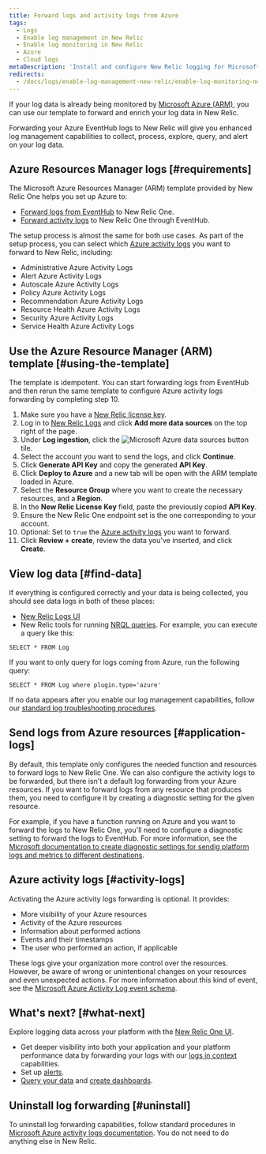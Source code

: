 ```yaml
---
title: Forward logs and activity logs from Azure
tags:
  - Logs
  - Enable log management in New Relic
  - Enable log monitoring in New Relic
  - Azure
  - Cloud logs
metaDescription: 'Install and configure New Relic logging for Microsoft Azure Resources Manager (ARM), so you can use enhanced log management capabilities.'
redirects:
  - /docs/logs/enable-log-management-new-relic/enable-log-monitoring-new-relic/azure-log-forwarding
---
```


If your log data is already being monitored by [Microsoft Azure (ARM)](https://docs.microsoft.com/en-us/azure/azure-resource-manager/management/overview), you can use our template to forward and enrich your log data in New Relic.

Forwarding your Azure EventHub logs to New Relic will give you enhanced log management capabilities to collect, process, explore, query, and alert on your log data.

## Azure Resources Manager logs [#requirements]

The Microsoft Azure Resources Manager (ARM) template provided by New Relic One helps you set up Azure to:

* [Forward logs from EventHub](#application-logs) to New Relic One.
* [Forward activity logs](#activity-logs) to New Relic One through EventHub.

The setup process is almost the same for both use cases. As part of the setup process, you can select which [Azure activity logs](https://docs.microsoft.com/en-us/azure/azure-monitor/essentials/activity-log) you want to forward to New Relic, including:

* Administrative Azure Activity Logs
* Alert Azure Activity Logs
* Autoscale Azure Activity Logs
* Policy Azure Activity Logs
* Recommendation Azure Activity Logs
* Resource Health Azure Activity Logs
* Security Azure Activity Logs
* Service Health Azure Activity Logs

## Use the Azure Resource Manager (ARM) template [#using-the-template]

The template is idempotent. You can start forwarding logs from EventHub and then rerun the same template to configure Azure activity logs forwarding by completing step 10.

1. Make sure you have a [New Relic license key](/docs/apis/intro-apis/new-relic-api-keys/#ingest-license-key).
2. Log in to [New Relic Logs](https://one.newrelic.com/launcher/logger.log-launcher) and click **Add more data sources** on the top right of the page.
3. Under **Log ingestion**, click the ![Microsoft Azure data sources button](./images/azure-tile.png) tile.
4. Select the account you want to send the logs, and click **Continue**.
5. Click **Generate API Key** and copy the generated **API Key**.
6. Click **Deploy to Azure** and a new tab will be open with the ARM template loaded in Azure.
7. Select the **Resource Group** where you want to create the necessary resources, and a **Region**.
8. In the **New Relic License Key** field, paste the previously copied **API Key**.
9. Ensure the New Relic One endpoint set is the one corresponding to your account.
10. Optional: Set to `true` the [Azure activity logs](https://docs.microsoft.com/en-us/azure/azure-monitor/essentials/activity-log) you want to forward.
11. Click **Review + create**, review the data you've inserted, and click **Create**.

## View log data [#find-data]

If everything is configured correctly and your data is being collected, you should see data logs in both of these places:

* [New Relic Logs UI](https://one.newrelic.com/launcher/logger.log-launcher)
* New Relic tools for running [NRQL queries](/docs/chart-builder/use-chart-builder/choose-data/use-advanced-nrql-mode-specify-data). For example, you can execute a query like this:

```
SELECT * FROM Log
```

If you want to only query for logs coming from Azure, run the following query:

```
SELECT * FROM Log where plugin.type='azure'
```

If no data appears after you enable our log management capabilities, follow our [standard log troubleshooting procedures](/docs/logs/log-management/troubleshooting/no-log-data-appears-ui/).

## Send logs from Azure resources [#application-logs]

By default, this template only configures the needed function and resources to forward logs to New Relic One. We can also configure the activity logs to be forwarded, but there isn't a default log forwarding from your Azure resources. If you want to forward logs from any resource that produces them, you need to configure it by creating a diagnostic setting for the given resource.

For example, if you have a function running on Azure and you want to forward the logs to New Relic One, you'll need to configure a diagnostic setting to forward the logs to EventHub. For more information, see the [Microsoft documentation to create diagnostic settings for sendig platform logs and metrics to different destinations](https://docs.microsoft.com/en-us/azure/azure-monitor/essentials/diagnostic-settings?tabs=CMD).

## Azure activity logs [#activity-logs]

Activating the Azure activity logs forwarding is optional. It provides:

- More visibility of your Azure resources
- Activity of the Azure resources
- Information about performed actions
- Events and their timestamps
- The user who performed an action, if applicable

These logs give your organization more control over the resources. However, be aware of wrong or unintentional changes on your resources and even unexpected actions. For more information about this kind of event, see the [Microsoft Azure Activity Log event schema](https://docs.microsoft.com/en-us/azure/azure-monitor/essentials/activity-log-schema).

## What's next? [#what-next]

Explore logging data across your platform with the [New Relic One UI](/docs/logs/log-management/ui-data/use-logs-ui/).

* Get deeper visibility into both your application and your platform performance data by forwarding your logs with our [logs in context](/docs/logs/enable-log-management-new-relic/configure-logs-context/configure-logs-context-apm-agents/) capabilities.
* Set up [alerts](/docs/alerts-applied-intelligence/new-relic-alerts/alert-conditions/create-alert-conditions/).
* [Query your data](/docs/query-your-data/explore-query-data/get-started/introduction-querying-new-relic-data/) and [create dashboards](/docs/query-your-data/explore-query-data/dashboards/introduction-dashboards/).

## Uninstall log forwarding [#uninstall]

To uninstall log forwarding capabilities, follow standard procedures in [Microsoft Azure activity logs documentation](https://docs.microsoft.com/en-us/azure/azure-monitor/essentials/activity-log). You do not need to do anything else in New Relic.
